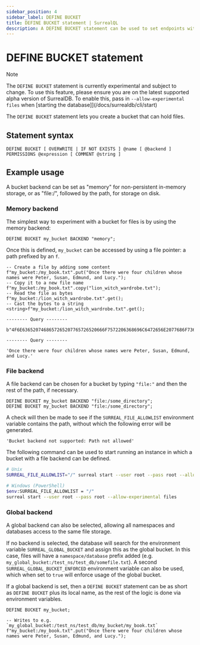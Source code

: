 ```yaml
---
sidebar_position: 4
sidebar_label: DEFINE BUCKET
title: DEFINE BUCKET statement | SurrealQL
description: A DEFINE BUCKET statement can be used to set endpoints with custom middleware and permissions.
---
```



# DEFINE BUCKET statement

<Since v="v3.0.0-alpha.1" />

> [!NOTE]
> The `DEFINE BUCKET` statement is currently experimental and subject to change. To use this feature, please ensure you are on the latest supported alpha version of SurrealDB. To enable this, pass in `--allow-experimental files` when [starting the database]](/docs/surrealdb/cli/start) 

The `DEFINE BUCKET` statement lets you create a bucket that can hold files.

## Statement syntax

```syntax title="SurrealQL Syntax"
DEFINE BUCKET [ OVERWRITE | IF NOT EXISTS ] @name [ @backend ]
PERMISSIONS @expression [ COMMENT @string ]
```

## Example usage

A bucket backend can be set as "memory" for non-persistent in-memory storage, or as "file:/", followed by the path, for storage on disk.

### Memory backend

The simplest way to experiment with a bucket for files is by using the memory backend:

```surql
DEFINE BUCKET my_bucket BACKEND "memory";
```

Once this is defined, `my_bucket` can be accessed by using a file pointer: a path prefixed by an `f`.

```surql
-- Create a file by adding some content
f"my_bucket:/my_book.txt".put("Once there were four children whose names were Peter, Susan, Edmund, and Lucy.");
-- Copy it to a new file name
f"my_bucket:/my_book.txt".copy("lion_witch_wardrobe.txt");
-- Read the file as bytes
f"my_bucket:/lion_witch_wardrobe.txt".get();
-- Cast the bytes to a string
<string>f"my_bucket:/lion_witch_wardrobe.txt".get();
```

```surql title="Output"
-------- Query --------

b"4F6E6365207468657265207765726520666F7572206368696C6472656E2077686F7365206E616D657320776572652050657465722C20537573616E2C2045646D756E642C20616E64204C7563792E"

-------- Query --------

'Once there were four children whose names were Peter, Susan, Edmund, and Lucy.'
```

### File backend

A file backend can be chosen for a bucket by typing `"file:"` and then the rest of the path, if necessary.

```surql
DEFINE BUCKET my_bucket BACKEND "file:/some_directory";
DEFINE BUCKET my_bucket BACKEND "file:/some_directory";
```

A check will then be made to see if the `SURREAL_FILE_ALLOWLIST` environment variable contains the path, without which the following error will be generated.

```surql
'Bucket backend not supported: Path not allowed'
```

The following command can be used to start running an instance in which a bucket with a file backend can be defined.

```bash
# Unix
SURREAL_FILE_ALLOWLIST="/" surreal start --user root --pass root --allow-experimental files

# Windows (PowerShell)
$env:SURREAL_FILE_ALLOWLIST = "/" 
surreal start --user root --pass root --allow-experimental files
```

### Global backend

A global backend can also be selected, allowing all namespaces and databases access to the same file storage.

If no backend is selected, the database will search for the environment variable `SURREAL_GLOBAL_BUCKET` and assign this as the global bucket. In this case, files will have a `namespace/database` prefix added (e.g. `my_global_bucket:/test_ns/test_db/somefile.txt`). A second `SURREAL_GLOBAL_BUCKET_ENFORCED` environment variable can also be used, which when set to `true` will enforce usage of the global bucket.

If a global backend is set, then a `DEFINE BUCKET` statement can be as short as `DEFINE BUCKET` plus its local name, as the rest of the logic is done via environment variables.

```surql
DEFINE BUCKET my_bucket;

-- Writes to e.g. `my_global_bucket:/test_ns/test_db/my_bucket/my_book.txt`
f"my_bucket:/my_book.txt".put("Once there were four children whose names were Peter, Susan, Edmund, and Lucy.");
```